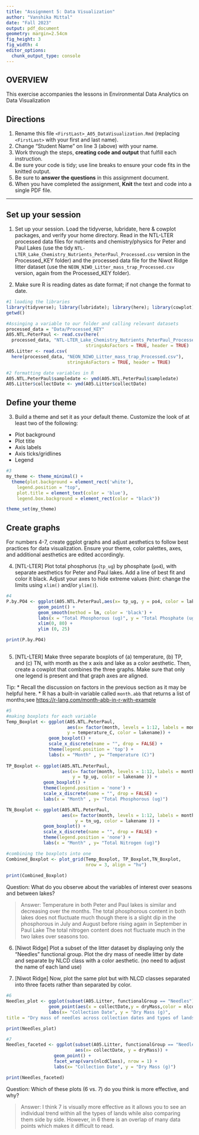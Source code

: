 ```yaml
---
title: "Assignment 5: Data Visualization"
author: "Vanshika Mittal"
date: "Fall 2023"
output: pdf_document
geometry: margin=2.54cm
fig_height: 3
fig_width: 4
editor_options: 
  chunk_output_type: console
---
```


## OVERVIEW

This exercise accompanies the lessons in Environmental Data Analytics on Data Visualization 

## Directions
1.  Rename this file `<FirstLast>_A05_DataVisualization.Rmd` (replacing `<FirstLast>` with your first and last name).
2. Change "Student Name" on line 3 (above) with your name.
3. Work through the steps, **creating code and output** that fulfill each instruction.
4. Be sure your code is tidy; use line breaks to ensure your code fits in the knitted output.
5. Be sure to **answer the questions** in this assignment document.
6. When you have completed the assignment, **Knit** the text and code into a single PDF file.

---

## Set up your session 

1. Set up your session. Load the tidyverse, lubridate, here & cowplot packages, and verify your home directory. Read in the NTL-LTER processed data files for nutrients and chemistry/physics for Peter and Paul Lakes (use the tidy `NTL-LTER_Lake_Chemistry_Nutrients_PeterPaul_Processed.csv` version in the Processed_KEY folder) and the processed data file for the Niwot Ridge litter dataset (use the `NEON_NIWO_Litter_mass_trap_Processed.csv` version, again from the Processed_KEY folder). 

2. Make sure R is reading dates as date format; if not change the format to date.

```r
#1 loading the libraries 
library(tidyverse); library(lubridate); library(here); library(cowplot)
getwd()

#Assinging a variable to our folder and calling relevant datasets 
processed_data = "Data/Processed_KEY"
A05.NTL.PeterPaul <- read.csv(here(
  processed_data, "NTL-LTER_Lake_Chemistry_Nutrients_PeterPaul_Processed.csv"),
                              stringsAsFactors = TRUE, header = TRUE)
A05.Litter <- read.csv(
  here(processed_data, "NEON_NIWO_Litter_mass_trap_Processed.csv"), 
                       stringsAsFactors = TRUE, header = TRUE)

#2 formatting date variables in R 
A05.NTL.PeterPaul$sampledate <- ymd(A05.NTL.PeterPaul$sampledate)
A05.Litter$collectDate <- ymd(A05.Litter$collectDate)

```
## Define your theme
3. Build a theme and set it as your default theme. Customize the look of at least two of the following: 
 * Plot background
 * Plot title
 * Axis labels
 * Axis ticks/gridlines
 * Legend

```r
#3
my_theme <- theme_minimal() +
  theme(plot.background = element_rect('white'),
    legend.position = "top", 
    plot.title = element_text(color = 'blue'),
    legend.box.background = element_rect(color = "black"))

theme_set(my_theme)
```

## Create graphs
For numbers 4-7, create ggplot graphs and adjust aesthetics to follow best practices for data visualization. Ensure your theme, color palettes, axes, and additional aesthetics are edited accordingly.

4. [NTL-LTER] Plot total phosphorus (`tp_ug`) by phosphate (`po4`), with separate aesthetics for Peter and Paul lakes. Add a line of best fit and color it black. Adjust your axes to hide extreme values (hint: change the limits using `xlim()` and/or `ylim()`).

```r
#4 
P.by.PO4 <- ggplot(A05.NTL.PeterPaul,aes(x= tp_ug, y = po4, color = lakename))+
            geom_point() +
            geom_smooth(method = lm, color = 'black') + 
            labs(x = "Total Phosphorous (ug)", y = "Total Phosphate (ug)") +
            xlim(0, 80) +
            ylim (0, 25) 

print(P.by.PO4) 
  
```


5. [NTL-LTER] Make three separate boxplots of (a) temperature, (b) TP, and (c) TN, with month as the x axis and lake as a color aesthetic. Then, create a cowplot that combines the three graphs. Make sure that only one legend is present and that graph axes are aligned. 

Tip:
* Recall the discussion on factors in the previous section as it may be helpful here. 
* R has a built-in variable called `month.abb` that returns a list of months;see <https://r-lang.com/month-abb-in-r-with-example>

```r
#5 
#making boxplots for each variable 
Temp_Boxplot <- ggplot(A05.NTL.PeterPaul, 
                       aes(x= factor(month, levels = 1:12, labels = month.abb),
                       y = temperature_C, color = lakename)) +
                geom_boxplot() +
                scale_x_discrete(name = "", drop = FALSE) +
                theme(legend.position = 'top') + 
                labs(x = "Month" , y= "Temperature (C)")
                          
TP_Boxplot <- ggplot(A05.NTL.PeterPaul, 
                     aes(x= factor(month, levels = 1:12, labels = month.abb),
                         y = tp_ug, color = lakename )) +
              geom_boxplot() + 
              theme(legend.position = 'none') +
              scale_x_discrete(name = "", drop = FALSE) +
              labs(x = "Month" , y= "Total Phosphorous (ug)")

TN_Boxplot <- ggplot(A05.NTL.PeterPaul,
                     aes(x= factor(month, levels = 1:12, labels = month.abb),
                          y = tn_ug, color = lakename )) +
              geom_boxplot() + 
              scale_x_discrete(name = "", drop = FALSE) +
              theme(legend.position = 'none') +
              labs(x = "Month" , y= "Total Nitrogen (ug)")

#combining the boxplots into one 
Combined_Boxplot <- plot_grid(Temp_Boxplot, TP_Boxplot,TN_Boxplot, 
                              nrow = 3, align = "hv") 
 
print(Combined_Boxplot)
```

Question: What do you observe about the variables of interest over seasons and between lakes? 

> Answer: 
Temperature in both Peter and Paul lakes is similar and decreasing over the months. 
The total phosphorous content in both lakes does not fluctuate much though there is a slight dip in the phosphorous in July and August before rising again in September in Paul Lake
The total nitrogen content does not fluctuate much in the two lakes over seasons too. 


6. [Niwot Ridge] Plot a subset of the litter dataset by displaying only the "Needles" functional group. Plot the dry mass of needle litter by date and separate by NLCD class with a color aesthetic. (no need to adjust the name of each land use)

7. [Niwot Ridge] Now, plot the same plot but with NLCD classes separated into three facets rather than separated by color. 

```r
#6
Needles_plot <- ggplot(subset(A05.Litter, functionalGroup == "Needles")) + 
                geom_point(aes(x = collectDate,y = dryMass,color = nlcdClass)) + 
                labs(x= "Collection Date", y = "Dry Mass (g)", 
title = "Dry mass of needles across collection dates and types of lands")

print(Needles_plot)

#7
Needles_faceted <- ggplot(subset(A05.Litter, functionalGroup == "Needles"), 
                          aes(x= collectDate, y = dryMass)) +
                  geom_point() +
                  facet_wrap(vars(nlcdClass), nrow = 1) +
                  labs(x= "Collection Date", y = "Dry Mass (g)")

print(Needles_faceted)

```
Question: Which of these plots (6 vs. 7) do you think is more effective, and why? 

> Answer: I think 7 is visually more effective as it allows you to see an individual trend within 
all the types of lands while also comparing them side by side. However, in 6 there is an overlap of many data points which makes it difficult to read. 